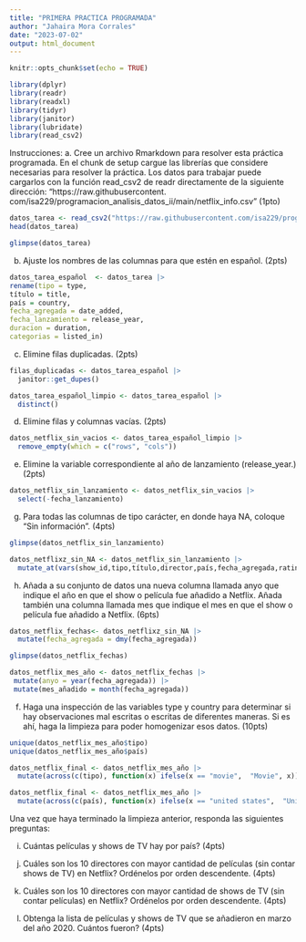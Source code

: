 ```yaml
---
title: "PRIMERA PRACTICA PROGRAMADA"
author: "Jahaira Mora Corrales"
date: "2023-07-02"
output: html_document
---
```


```r
knitr::opts_chunk$set(echo = TRUE)

library(dplyr)
library(readr)
library(readxl)
library(tidyr)
library(janitor)
library(lubridate) 
library(read_csv2)
```

Instrucciones:
a. Cree un archivo Rmarkdown para resolver esta práctica programada. En el chunk de setup cargue las
librerías que considere necesarias para resolver la práctica. Los datos para trabajar puede cargarlos con
la función read_csv2 de readr directamente de la siguiente dirección: “https://raw.githubusercontent.
com/isa229/programacion_analisis_datos_ii/main/netflix_info.csv” (1pto)

```r

datos_tarea <- read_csv2("https://raw.githubusercontent.com/isa229/programacion_analisis_datos_ii/main/netflix_info.csv")
head(datos_tarea)

glimpse(datos_tarea)

```

b. Ajuste los nombres de las columnas para que estén en español. (2pts)

```r
datos_tarea_español  <- datos_tarea |> 
rename(tipo = type, 
título = title,
país = country,
fecha_agregada = date_added,
fecha_lanzamiento = release_year,
duracion = duration,
categorias = listed_in)

```

c. Elimine filas duplicadas. (2pts)
```r
filas_duplicadas <- datos_tarea_español |> 
  janitor::get_dupes()

datos_tarea_español_limpio <- datos_tarea_español |> 
  distinct()

```


d. Elimine filas y columnas vacías. (2pts)

```r
datos_netflix_sin_vacios <- datos_tarea_español_limpio |> 
  remove_empty(which = c("rows", "cols"))

```

e. Elimine la variable correspondiente al año de lanzamiento (release_year.) (2pts)

```r
datos_netflix_sin_lanzamiento <- datos_netflix_sin_vacios |> 
  select(-fecha_lanzamiento)

```


g. Para todas las columnas de tipo carácter, en donde haya NA, coloque “Sin información”. (4pts)

```r
glimpse(datos_netflix_sin_lanzamiento)

datos_netflixz_sin_NA <- datos_netflix_sin_lanzamiento |> 
  mutate_at(vars(show_id,tipo,título,director,país,fecha_agregada,rating,duracion,categorias), ~ifelse(is.na(.), "Sin información", .)) 

```

h. Añada a su conjunto de datos una nueva columna llamada anyo que indique el año en que el show o
película fue añadido a Netflix. Añada también una columna llamada mes que indique el mes en que el
show o película fue añadido a Netflix. (6pts)

```r
datos_netflix_fechas<- datos_netflixz_sin_NA |> 
  mutate(fecha_agregada = dmy(fecha_agregada))

glimpse(datos_netflix_fechas)
```

```r
datos_netflix_mes_año <- datos_netflix_fechas |> 
 mutate(anyo = year(fecha_agregada)) |> 
 mutate(mes_añadido = month(fecha_agregada))
```

f. Haga una inspección de las variables type y country para determinar si hay observaciones mal escritas o
escritas de diferentes maneras. Si es ahí, haga la limpieza para poder homogenizar esos datos. (10pts)
```r

unique(datos_netflix_mes_año$tipo)
unique(datos_netflix_mes_año$país)

datos_netflix_final <- datos_netflix_mes_año |>
  mutate(across(c(tipo), function(x) ifelse(x == "movie",  "Movie", x))) |>  mutate(across(c(tipo), function(x) ifelse(x ==  "Movi", "Movie", x))) |>  mutate(across(c(tipo), function(x) ifelse(x == "tv show", "TV Show", x)))

datos_netflix_final <- datos_netflix_mes_año |>
  mutate(across(c(país), function(x) ifelse(x == "united states",  "United States", x))) |>   mutate(across(c(país), function(x) ifelse(x == "United State",  "United States", x))) |>    mutate(across(c(país), function(x) ifelse(x == "india",  "India", x))) |>    mutate(across(c(país), function(x) ifelse(x == "pakistan",  "Pakistan", x))) |>   mutate(across(c(país), function(x) ifelse(x == "canada",  "Canada", x)))

```

Una vez que haya terminado la limpieza anterior, responda las siguientes preguntas:

i. Cuántas películas y shows de TV hay por país? (4pts)

j. Cuáles son los 10 directores con mayor cantidad de películas (sin contar shows de TV) en Netflix?
Ordénelos por orden descendente. (4pts)


k. Cuáles son los 10 directores con mayor cantidad de shows de TV (sin contar películas) en Netflix?
Ordénelos por orden descendente. (4pts)

l. Obtenga la lista de películas y shows de TV que se añadieron en marzo del año 2020. Cuántos fueron?
(4pts)

